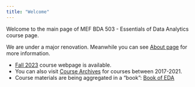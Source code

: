 ```yaml
---
title: "Welcome"
---
```


Welcome to the main page of MEF BDA 503 - Essentials of Data Analytics course page.

We are under a major renovation.  Meanwhile you can see [About page](about.html) for more information.

+ [Fall 2023](https://mef-bda503.github.io/fall23) course webpage is available.
+ You can also visit [Course Archives](https://mef-bda503.github.io/archive) for courses between 2017-2021.
+ Course materials are being aggregated in a "book": [Book of EDA](https://berkorbay.github.io/book-of-eda)
